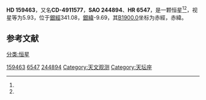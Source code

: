 {{Starbox begin
| name = HD 159463
}}
{{Starbox observe
| epoch = [[J2000.0|J2000.0]]
| constell = {{星座名待查}}<ref name=SIMBAD>{{cite web
 | url=http://simbad.u-strasbg.fr/simbad/sim-id?Ident=HR+6547
 | title=Pulsating variable Star
 | publisher=Centre de Données astronomiques de Strasbourg
 | work=SIMBAD
 | accessdate=2012-07-13
 | archive-date=2016-03-17
 | archive-url=https://web.archive.org/web/20160317144529/http://simbad.u-strasbg.fr/simbad/sim-id?Ident=HR+6547
 | dead-url=no
 }}</ref><ref name=DATA>{{cite web
 | url=http://vizier.u-strasbg.fr/viz-bin/VizieR-5?-out.add=.&-source=5050&-corr=PK=HR&-out.max=9999&HR=6547
 | title=VizieR Detailed Page
 | accessdate=2012-07-13
 | archive-date=2016-03-05
 | archive-url=https://web.archive.org/web/20160305091344/http://vizier.u-strasbg.fr/viz-bin/VizieR-5?-out.add=.&-source=5050&-corr=PK=HR&-out.max=9999&HR=6547
 | dead-url=no
 }}</ref>
| 星官 = 
| ra = {{RA|17|37|27.2}}<ref name=SIMBAD /><ref name=DATA />
| dec = {{DEC|-50|3|36}}<ref name=SIMBAD /><ref name=DATA />
| appmag_v = 5.93<ref name=SIMBAD /><ref name=DATA />
}}
{{Starbox character
| class = K0III<ref name=SIMBAD /><ref name=DATA />
| b-v = 1.1<ref name=SIMBAD /><ref name=DATA />
| u-b = <ref name=SIMBAD /><ref name=DATA />
| r-i = <ref name=SIMBAD /><ref name=DATA />
| variable = 
}}
{{Starbox astrometry
| radial_v = 
| prop_mo_ra = 3
| parallax = 
| p_error = 
}}
{{Starbox catalog
| names =CD-4911577，[[SAO星表|SAO]] 244894，[[HD星表|HD]] 159463，[[HR星表|HR]] 6547}}
{{Starbox reference |Simbad=HR+6547}}
{{Starbox end}}

'''HD 159463'''，又名'''CD-4911577'''，'''SAO 244894'''、'''HR 6547'''，是一颗恒星<ref name=SIMBAD /><ref name=DATA />，视星等为5.93，位于[[銀道座標系|銀經]]341.08，[[銀道座標系|銀緯]]-9.69，其[[B1900.0|B1900.0]]坐标为赤經{{RA|17|29|41.5}}，赤緯{{DEC|-49|-9.69|35}}。

== 参考文献 ==
{{reflist}}

{{star-stub}}

[[Category:HD和HDE天體|159463]]
[[Category:HR天體|6547]]
[[Category:SAO天體|244894]]
[[Category:天文观测|Category:天文观测]]
[[分类:恒星|分类:恒星]]
[[Category:天坛座|Category:天坛座]]